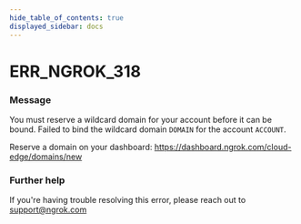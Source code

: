 ```yaml
---
hide_table_of_contents: true
displayed_sidebar: docs
---
```



# ERR_NGROK_318

### Message

You must reserve a wildcard domain for your account before it can be bound.
Failed to bind the wildcard domain `DOMAIN` for the account `ACCOUNT`.

Reserve a domain on your dashboard: https://dashboard.ngrok.com/cloud-edge/domains/new

<ErrorDetails error="err_ngrok_318" />

### Further help

If you're having trouble resolving this error, please reach out to [support@ngrok.com](mailto:support@ngrok.com?subject=Help%20with%20ERR_NGROK_318)
